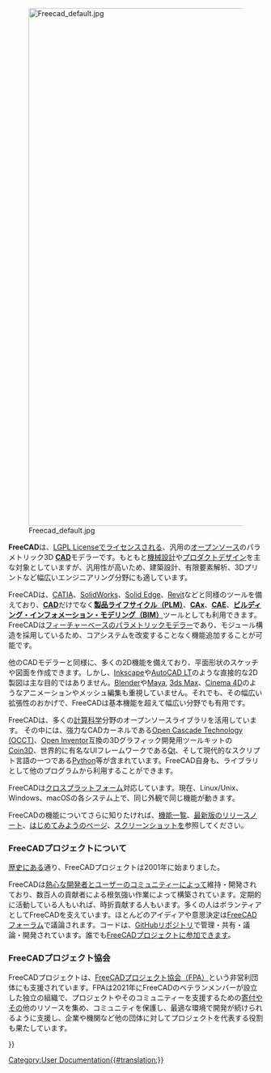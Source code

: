 <languages/>
{{Docnav/ja
|[[Online Help Startpage/ja|はじめに]]
|[[Feature list/ja|機能一覧]]
}}

[[Image:Freecad default.jpg|1024px|center]] 

'''FreeCAD'''は、[[License/ja|LGPL License]]でライセンスされる、汎用の[https://ja.wikipedia.org/wiki/%E3%82%AA%E3%83%BC%E3%83%97%E3%83%B3%E3%82%BD%E3%83%BC%E3%82%B9 オープンソース]のパラメトリック3D [https://ja.wikipedia.org/wiki/CAD '''CAD''']モデラーです。もともと[https://ja.wikipedia.org/wiki/%E6%A9%9F%E6%A2%B0%E5%B7%A5%E5%AD%A6 機械設計]や[https://ja.wikipedia.org/wiki/%E3%83%97%E3%83%AD%E3%83%80%E3%82%AF%E3%83%88%E3%83%87%E3%82%B6%E3%82%A4%E3%83%B3 プロダクトデザイン]を主な対象としていますが、汎用性が高いため、建築設計、有限要素解析、3Dプリントなど幅広いエンジニアリング分野にも適しています。

FreeCADは、[https://ja.wikipedia.org/wiki/CATIA CATIA]、[https://ja.wikipedia.org/wiki/SolidWorks SolidWorks]、[https://ja.wikipedia.org/wiki/Solid_Edge Solid Edge]、[https://ja.wikipedia.org/wiki/Revit Revit]などと同様のツールを備えており、[https://ja.wikipedia.org/wiki/CAD '''CAD''']だけでなく[https://ja.wikipedia.org/wiki/%E8%A3%BD%E5%93%81%E3%83%A9%E3%82%A4%E3%83%95%E3%82%B5%E3%82%A4%E3%82%AF%E3%83%AB '''製品ライフサイクル（PLM）''']、[http://en.wikipedia.org/wiki/CAx '''CAx''']、[https://ja.wikipedia.org/wiki/CAE '''CAE''']、[https://ja.wikipedia.org/wiki/BIM '''ビルディング・インフォメーション・モデリング（BIM）''']ツールとしても利用できます。FreeCADは[http://en.wikipedia.org/wiki/Parametric_feature_based_modeler フィーチャーベースのパラメトリックモデラー]であり、モジュール構造を採用しているため、コアシステムを改変することなく機能追加することが可能です。

他のCADモデラーと同様に、多くの2D機能を備えており、平面形状のスケッチや図面を作成できます。しかし、[https://inkscape.org/ Inkscape]や[http://en.wikipedia.org/wiki/AutoCAD#AutoCAD_LT AutoCAD LT]のような直接的な2D製図は主な目的ではありません。[https://www.blender.org/ Blender]や[https://ja.wikipedia.org/wiki/Maya Maya], [https://ja.wikipedia.org/wiki/3ds_Max 3ds Max]、[https://ja.wikipedia.org/wiki/CINEMA_4D Cinema 4D]のようなアニメーションやメッシュ編集も重視していません。それでも、その幅広い拡張性のおかげで、FreeCADは基本機能を超えて幅広い分野でも有用です。

FreeCADは、多くの[https://ja.wikipedia.org/wiki/%E8%A8%88%E7%AE%97%E7%A7%91%E5%AD%A6 計算科学]分野のオープンソースライブラリを活用しています。
その中には、強力なCADカーネルである[http://OpenCascade.org Open Cascade Technology (OCCT)]、[https://ja.wikipedia.org/wiki/Open_Inventor Open Inventor]互換の3Dグラフィック開発用ツールキットの[https://github.com/coin3d/coin/wiki Coin3D]、世界的に有名なUIフレームワークである[http://www.qt.io/ Qt]、そして現代的なスクリプト言語の一つである[http://www.python.org Python]等が含まれています。FreeCAD自身も、ライブラリとして他のプログラムから利用することができます。

FreeCADは[https://ja.wikipedia.org/wiki/%E3%82%AF%E3%83%AD%E3%82%B9%E3%83%97%E3%83%A9%E3%83%83%E3%83%88%E3%83%95%E3%82%A9%E3%83%BC%E3%83%A0 クロスプラットフォーム]対応しています。現在、Linux/Unix、Windows、macOSの各システム上で、同じ外観で同じ機能が動きます。

FreeCADの機能についてさらに知りたければ、[[Feature_list/ja|機能一覧]]、[[Feature_list/ja#Release_notes|最新版のリリースノート]]、[[Getting_started/ja|はじめてみよう]]のページ、[[Screenshots/ja|スクリーンショット]]を参照してください。

<span id="About_the_FreeCAD_project"></span>
=== FreeCADプロジェクトについて ===

[[history/ja|歴史]]にある通り、FreeCADプロジェクトは2001年に始まりました。 

FreeCADは[[contributors/ja|熱心な開発者とユーザーのコミュニティー]]によって維持・開発されており、数百人の貢献者による根気強い作業によって構築されています。定期的に活動している人もいれば、時折貢献する人もいます。多くの人はボランティアとしてFreeCADを支えています。ほとんどのアイディアや意思決定は[http://forum.freecad.org FreeCADフォーラム]で議論されます。コードは、[https://github.com/FreeCAD/FreeCAD GitHubリポジトリ]で管理・共有・議論・開発されています。誰でも[[Help FreeCAD/ja|FreeCADプロジェクトに参加できます]]。

<span id="About_the_FPA"></span>
=== FreeCADプロジェクト協会 ===

FreeCADプロジェクトは、[https://fpa.freecad.org FreeCADプロジェクト協会（FPA）]という非営利団体にも支援されています。FPAは2021年にFreeCADのベテランメンバーが設立した独立の組織で、プロジェクトやそのコミュニティーを支援するための[[donate/ja|寄付]]やその他のリソースを集め、コミュニティを保護し、最適な環境で開発が続けられるように支援し、企業や機関など他の団体に対してプロジェクトを代表する役割も果たしています。


{{Docnav/ja
|[[Online Help Startpage/ja|はじめに]]
|[[Feature list/ja|機能一覧]]
}}

{{Userdocnavi{{#translation:}}}}
[[Category:User Documentation{{#translation:}}]]